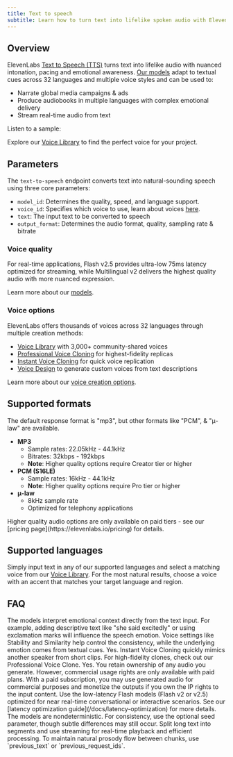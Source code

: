 ```yaml
---
title: Text to speech
subtitle: Learn how to turn text into lifelike spoken audio with ElevenLabs.
---
```


## Overview

ElevenLabs [Text to Speech (TTS)](/docs/api-reference/text-to-speech) turns text into lifelike audio with nuanced intonation, pacing and emotional awareness. [Our models](/docs/models) adapt to textual cues across 32 languages and multiple voice styles and can be used to:

- Narrate global media campaigns & ads
- Produce audiobooks in multiple languages with complex emotional delivery
- Stream real-time audio from text

Listen to a sample:

<elevenlabs-audio-player
    audio-title="George"
    audio-src="https://storage.googleapis.com/eleven-public-cdn/audio/marketing/george.mp3"
/>

Explore our [Voice Library](https://elevenlabs.io/community) to find the perfect voice for your project.

## Parameters

The `text-to-speech` endpoint converts text into natural-sounding speech using three core parameters:

- `model_id`: Determines the quality, speed, and language support.
- `voice_id`: Specifies which voice to use, learn about voices [here](/docs).
- `text`: The input text to be converted to speech
- `output_format`: Determines the audio format, quality, sampling rate & bitrate

### Voice quality

For real-time applications, Flash v2.5 provides ultra-low 75ms latency optimized for streaming, while Multilingual v2 delivers the highest quality audio with more nuanced expression.

Learn more about our [models](/docs/models).

### Voice options

ElevenLabs offers thousands of voices across 32 languages through multiple creation methods:

- [Voice Library](/docs/voice-library) with 3,000+ community-shared voices
- [Professional Voice Cloning](/docs/voice-cloning/professional) for highest-fidelity replicas
- [Instant Voice Cloning](/docs/voice-cloning/instant) for quick voice replication
- [Voice Design](/docs/voice-design) to generate custom voices from text descriptions

Learn more about our [voice creation options](/docs/voices).

## Supported formats

The default response format is "mp3", but other formats like "PCM", & "μ-law" are available.

- **MP3**
  - Sample rates: 22.05kHz - 44.1kHz
  - Bitrates: 32kbps - 192kbps
  - **Note**: Higher quality options require Creator tier or higher
- **PCM (S16LE)**
  - Sample rates: 16kHz - 44.1kHz
  - **Note**: Higher quality options require Pro tier or higher
- **μ-law**
  - 8kHz sample rate
  - Optimized for telephony applications

<Success>
  Higher quality audio options are only available on paid tiers - see our [pricing
  page](https://elevenlabs.io/pricing) for details.
</Success>

## Supported languages

<Markdown src="/snippets/v2-model-languages.mdx" />

<Markdown src="/snippets/v2-5-model-languages.mdx" />

Simply input text in any of our supported languages and select a matching voice from our [Voice Library](https://elevenlabs.io/community). For the most natural results, choose a voice with an accent that matches your target language and region.

## FAQ

<AccordionGroup>
  <Accordion title="Can I fine-tune the emotional range of the generated audio?">
    The models interpret emotional context directly from the text input. For example, adding
    descriptive text like "she said excitedly" or using exclamation marks will influence the speech
    emotion. Voice settings like Stability and Similarity help control the consistency, while the
    underlying emotion comes from textual cues.
  </Accordion>
  <Accordion title="Can I clone my own voice or a specific speaker's voice?">
    Yes. Instant Voice Cloning quickly mimics another speaker from short clips. For high-fidelity
    clones, check out our Professional Voice Clone.
  </Accordion>
  <Accordion title="Do I own the audio output?">
    Yes. You retain ownership of any audio you generate. However, commercial usage rights are only
    available with paid plans. With a paid subscription, you may use generated audio for commercial
    purposes and monetize the outputs if you own the IP rights to the input content.
  </Accordion>
  <Accordion title="How do I reduce latency for real-time cases?">
    Use the low-latency Flash models (Flash v2 or v2.5) optimized for near real-time conversational
    or interactive scenarios. See our [latency optimization guide](/docs/latency-optimization) for
    more details.
  </Accordion>
  <Accordion title="Why is my output sometimes inconsistent?">
    The models are nondeterministic. For consistency, use the optional seed parameter, though subtle
    differences may still occur.
  </Accordion>
  <Accordion title="What's the best practice for large text conversions?">
    Split long text into segments and use streaming for real-time playback and efficient processing.
    To maintain natural prosody flow between chunks, use `previous_text` or `previous_request_ids`.
  </Accordion>
</AccordionGroup>
